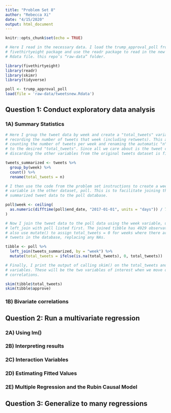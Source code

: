 ```yaml
---
title: "Problem Set 8"
author: "Rebecca Xi"
date: "4/15/2020"
output: html_document
---
```


```r
knitr::opts_chunk$set(echo = TRUE)

# Here I read in the necessary data. I load the trump_approval_poll from the
# fivethirtyeight package and use the readr package to read in the new tweets
# Rdata file. this repo’s “raw-data” folder.

library(fivethirtyeight)
library(readr)
library(skimr)
library(tidyverse)

poll <- trump_approval_poll
load(file = 'raw-data/tweetsnew.Rdata')
```

## Question 1: Conduct exploratory data analysis

### 1A) Summary Statistics

```r

# Here I group the tweet data by week and create a "total_tweets" variable,
# recording the number of tweets that week (including retweets). This amounts to
# counting the number of tweets per week and renaming the automatic "n" column
# to the desired "total_tweets". Since all we care about is the tweet count,
# discarding the other variables from the original tweets dataset is fine.

tweets_summarized <- tweets %>% 
  group_by(week) %>% 
  count() %>% 
  rename(total_tweets = n)

# I then use the code from the problem set instructions to create a week
# variable in the other dataset, poll. This is to facilitate joining the
# summarized tweet data to the poll database.

poll$week <- ceiling(
  as.numeric(difftime(poll$end_date, "2017-01-01", units = "days")) / 7
)

# Now I join the tweet data to the poll data using the week variable, using
# left_join with poll listed first. The joined tibble has 4929 observations. I
# also use mutate() to assign total_tweets = 0 for weeks where there aren't any
# tweets in the database, replacing any NAs.

tibble <- poll %>% 
  left_join(tweets_summarized, by = "week") %>% 
  mutate(total_tweets = ifelse(is.na(total_tweets), 0, total_tweets))

# Finally, I print the output of calling skim() on the total_tweets and approve
# variables. These will be the two variables of interest when we move on to
# correlations.

skim(tibble$total_tweets)
skim(tibble$approve)
```




### 1B) Bivariate correlations



## Question 2: Run a multivariate regression

### 2A) Using lm()


### 2B) Interpreting results


### 2C) Interaction Variables

### 2D) Estimating Fitted Values


### 2E) Multiple Regression and the Rubin Causal Model


## Question 3: Generalize to many regressions







